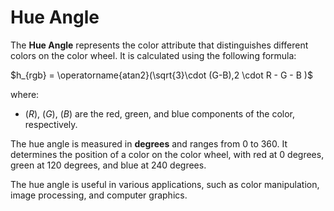 # Hue Angle

The **Hue Angle** represents the color attribute that distinguishes different colors on the color wheel. It is calculated using the following formula:

$h_{rgb} = \operatorname{atan2}(\sqrt{3}\cdot (G-B),2 \cdot R - G - B )$

where:

- $(R)$, $(G)$, $(B)$ are the red, green, and blue components of the color, respectively.

The hue angle is measured in **degrees** and ranges from 0 to 360. It determines the position of a color on the color wheel, with red at 0 degrees, green at 120 degrees, and blue at 240 degrees.

The hue angle is useful in various applications, such as color manipulation, image processing, and computer graphics.
